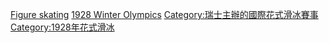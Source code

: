 {{Commons category|Figure skating at the 1928 Winter Olympics}}


[[Category:1928年冬季奧林匹克運動會比賽項目|Figure skating]]
[[Category:奥林匹克运动会花样滑冰比赛|1928 Winter Olympics]]
[[Category:瑞士主辦的國際花式滑冰賽事|Category:瑞士主辦的國際花式滑冰賽事]]
[[Category:1928年花式滑冰|Category:1928年花式滑冰]]